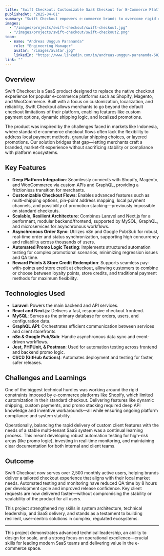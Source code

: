 ---
title: "Swift Checkout: Customizable SaaS Checkout for E-Commerce Platforms"
publishedAt: "2025-04-01"
summary: "Swift Checkout empowers e-commerce brands to overcome rigid checkout limitations in platforms like Shopify and Magento, offering highly customizable and localized checkout flows through a robust, scalable SaaS solution."
images:
  - "/images/projects/swift-checkout/swift-checkout.jpg"
  - "/images/projects/swift-checkout/swift-checkout2.png"
team:
  - name: "Andreas Unggun Parananda"
    role: "Engineering Manager"
    avatar: "/images/avatar.jpg"
    linkedIn: "https://www.linkedin.com/in/andreas-unggun-parananda-60279a13b/"
link: ""
---

## Overview

Swift Checkout is a SaaS product designed to replace the native checkout experience for popular e-commerce platforms such as Shopify, Magento, and WooCommerce. Built with a focus on customization, localization, and reliability, Swift Checkout allows merchants to go beyond the default checkout limitations of their platform, enabling features like custom payment options, dynamic shipping logic, and localized promotions.

The product was inspired by the challenges faced in markets like Indonesia, where standard e-commerce checkout flows often lack the flexibility to address local payment methods, granular shipping choices, or layered promotions. Our solution bridges that gap—letting merchants craft a branded, market-fit experience without sacrificing stability or compliance with platform ecosystems.

## Key Features

- **Deep Platform Integration**: Seamlessly connects with Shopify, Magento, and WooCommerce via custom APIs and GraphQL, providing a frictionless transition for merchants.
- **Customizable Checkout Flows**: Enables advanced features such as multi-shipping options, pin-point address mapping, local payment channels, and possibility of promotion stacking—previously impossible on standard checkouts.
- **Scalable, Resilient Architecture**: Combines Laravel and Next.js for a performant, modular backend/frontend, supported by MySQL, GraphQL, and microservices for asynchronous workflows.
- **Asynchronous Order Sync**: Utilizes n8n and Google Pub/Sub for robust, real-time order and status synchronization, supporting high concurrency and reliability across thousands of users.
- **Automated Promo Logic Testing**: Implements structured automation testing for complex promotional scenarios, minimizing regression issues and QA time.
- **Reward Points & Store Credit Redemption**: Supports seamless pay-with-points and store credit at checkout, allowing customers to combine or choose between loyalty points, store credits, and traditional payment methods for maximum flexibility.

## Technologies Used

- **Laravel**: Powers the main backend and API services.
- **React and Next.js**: Delivers a fast, responsive checkout frontend.
- **MySQL**: Serves as the primary database for orders, users, and configuration data.
- **GraphQL API**: Orchestrates efficient communication between services and client storefronts.
- **n8n & Google Pub/Sub**: Handle asynchronous data sync and event-driven workflows.
- **Jest, PHPUnit, & Postman**: Used for automation testing across frontend and backend promo logic.
- **CI/CD (GitHub Actions)**: Automates deployment and testing for faster, safer releases.

## Challenges and Learnings

One of the biggest technical hurdles was working around the rigid constraints imposed by e-commerce platforms like Shopify, which limited customization in their standard checkout. Delivering features like dynamic shipping, custom payments, and promo stacking required deep API knowledge and inventive workarounds—all while ensuring ongoing platform compliance and system stability.

Operationally, balancing the rapid delivery of custom client features with the needs of a stable multi-tenant SaaS system was a continual learning process. This meant developing robust automation testing for high-risk areas (like promo logic), investing in real-time monitoring, and maintaining clear documentation for both internal and client teams.

## Outcome

Swift Checkout now serves over 2,500 monthly active users, helping brands deliver a tailored checkout experience that aligns with their local market needs. Automated testing and monitoring have reduced QA time by 8 hours per development cycle and improved release confidence. Key client requests are now delivered faster—without compromising the stability or scalability of the product for all users.

This project strengthened my skills in system architecture, technical leadership, and SaaS delivery, and stands as a testament to building resilient, user-centric solutions in complex, regulated ecosystems.

---

This project demonstrates advanced technical leadership, an ability to design for scale, and a strong focus on operational excellence—crucial skills for leading modern SaaS teams and delivering value in the e-commerce space.